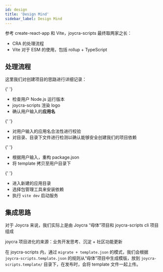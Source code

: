 ```yaml
---
id: design
title: 'Design Mind'
sidebar_label: Design Mind
---
```



参考 create-react-app 和 Vite，joycra-scripts 最终取两家之长：
- CRA 的处理流程
- Vite 对于 ESM 的使用，包括 rollup + TypeScript 

## 处理流程

这里我们对创建项目的思路进行详细记录：

<HighlightWithText text="准备阶段" />{' '}

- 检查用户 Node.js 运行版本
- joycra-scripts 渲染 logo
- 确认用户输入的**应用名**

<HighlightWithText text="检查阶段" />{' '}

- 对用户输入的应用名合法性进行校验
- 对目录、目录下文件进行检测以确认能够安全创建我们的项目依赖

<HighlightWithText text="生成阶段" />{' '}

- 根据用户输入，重构 package.json
- 将 template 拷贝至用户目录下

<HighlightWithText text="安装阶段" />{' '}

- 进入新建的应用目录
- 选择包管理工具来安装依赖
- 执行 `vite dev` 启动服务

## 集成思路

对于 Joycra 来说，我们实际上是由 Joycra “母体”项目和 joycra-scripts cli 项目组成

joycra 项目进化的来源：业务开发思考、沉淀 + 社区功能更新

在 joycra-scripts 内，通过 `migrate + template.json` 的模式，我们会根据 `joycra-scripts.template.json` 的规则从“母体”项目中生成模版，放到 `joycra-scripts.template/` 目录下，在发布时，会将 template 文件一起上传。
